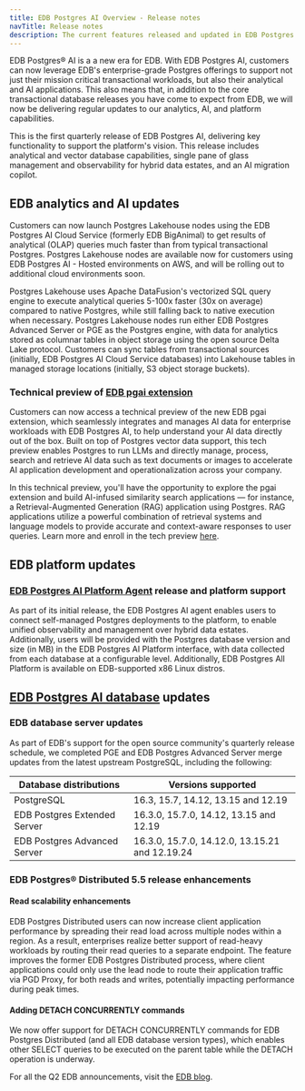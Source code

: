 ```yaml
---
title: EDB Postgres AI Overview - Release notes
navTitle: Release notes
description: The current features released and updated in EDB Postgres AI.
---
```


EDB Postgres® AI is a a new era for EDB. With EDB Postgres AI, customers can now
leverage EDB's enterprise-grade Postgres offerings to support not just their
mission critical transactional workloads, but also their analytical and AI
applications. This also means that, in addition to the core transactional
database releases you have come to expect from EDB, we will now be delivering
regular updates to our analytics, AI, and platform capabilities.

This is the first quarterly release of EDB Postgres AI, delivering key
functionality to support the platform's vision. This release includes analytical
and vector database capabilities, single pane of glass management and
observability for hybrid data estates, and an AI migration copilot.

## EDB analytics and AI updates

Customers can now launch Postgres Lakehouse nodes using the EDB Postgres AI
Cloud Service (formerly EDB BigAnimal) to get results of analytical (OLAP)
queries much faster than from typical transactional Postgres. Postgres Lakehouse
nodes are available now for customers using EDB Postgres AI - Hosted
environments on AWS, and will be rolling out to additional cloud environments
soon.

Postgres Lakehouse uses Apache DataFusion's vectorized SQL query engine to
execute analytical queries 5-100x faster (30x on average) compared to native
Postgres, while still falling back to native execution when necessary. Postgres
Lakehouse nodes run either EDB Postgres Advanced Server or PGE as the Postgres engine, with data for
analytics stored as columnar tables in object storage using the open source
Delta Lake protocol. Customers can sync tables from transactional sources
(initially, EDB Postgres AI Cloud Service databases) into Lakehouse tables in
managed storage locations (initially, S3 object storage buckets). 

### Technical preview of [EDB pgai extension](/edb-postgres-ai/ai-ml)

Customers can now access a technical preview of the new EDB pgai extension,
which seamlessly integrates and manages AI data for enterprise workloads with
EDB Postgres AI, to help understand your AI data directly out of the box. Built
on top of Postgres vector data support, this tech preview enables Postgres to
run LLMs and directly manage, process, search and retrieve AI data such as text
documents or images to accelerate AI application development and
operationalization across your company.

In this technical preview, you'll have the opportunity to explore the pgai extension
and build AI-infused similarity search applications — for instance, a
Retrieval-Augmented Generation (RAG) application using Postgres. RAG
applications utilize a powerful combination of retrieval systems and language
models to provide accurate and context-aware responses to user queries. Learn
more and enroll in the tech preview [here](https://info.enterprisedb.com/pgai-preview).

## EDB platform updates

### [EDB Postgres AI Platform Agent](/edb-postgres-ai/console) release and platform support

As part of its initial release, the EDB Postgres AI agent enables users to
connect self-managed Postgres deployments to the platform, to enable unified
observability and management over hybrid data estates. Additionally, users will
be provided with the Postgres database version and size (in MB) in the EDB
Postgres AI Platform interface, with data collected from each database at a
configurable level. Additionally, EDB Postgres All Platform is available on
EDB-supported x86 Linux distros.

## [EDB Postgres AI database](/edb-postgres-ai/databases) updates

### EDB database server updates

As part of EDB's support for the open source community's quarterly release
schedule, we completed PGE and EDB Postgres Advanced Server merge updates from the latest upstream
PostgreSQL, including the following:

| Database distributions       | Versions supported                             |
|------------------------------|------------------------------------------------|
| PostgreSQL                   | 16.3, 15.7, 14.12, 13.15 and 12.19             |
| EDB Postgres Extended Server | 16.3.0, 15.7.0, 14.12, 13.15 and 12.19         |
| EDB Postgres Advanced Server | 16.3.0, 15.7.0, 14.12.0, 13.15.21 and 12.19.24 |

### EDB Postgres® Distributed 5.5 release enhancements

#### Read scalability enhancements
EDB Postgres Distributed users can now increase client application performance
by spreading their read load across multiple nodes within a region. As a result,
enterprises realize better support of read-heavy workloads by routing their read
queries to a separate endpoint. The feature improves the former EDB Postgres
Distributed process, where client applications could only use the lead node to
route their application traffic via PGD Proxy, for both reads and writes,
potentially impacting performance during peak times.

#### Adding DETACH CONCURRENTLY commands
We now offer support for DETACH CONCURRENTLY commands for EDB Postgres
Distributed (and all EDB database version types), which enables other SELECT
queries to be executed on the parent table while the DETACH operation is
underway. 

For all the Q2 EDB announcements, visit the [EDB blog](https://www.enterprisedb.com/blog/edb-postgres-ai-q2-release-highlights).
